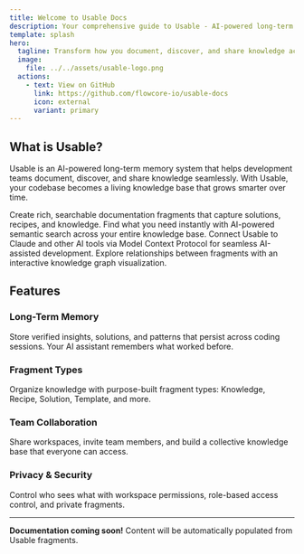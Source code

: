 ```yaml
---
title: Welcome to Usable Docs
description: Your comprehensive guide to Usable - AI-powered long-term memory for your codebase
template: splash
hero:
  tagline: Transform how you document, discover, and share knowledge across your development team
  image:
    file: ../../assets/usable-logo.png
  actions:
    - text: View on GitHub
      link: https://github.com/flowcore-io/usable-docs
      icon: external
      variant: primary
---
```



## What is Usable?

Usable is an AI-powered long-term memory system that helps development teams document, discover, and share knowledge seamlessly. With Usable, your codebase becomes a living knowledge base that grows smarter over time.

<CardGrid stagger>
  <Card title="Memory Fragments" icon="pencil">
    Create rich, searchable documentation fragments that capture solutions, recipes, and knowledge.
  </Card>
  
  <Card title="Smart Search" icon="magnifier">
    Find what you need instantly with AI-powered semantic search across your entire knowledge base.
  </Card>
  
  <Card title="MCP Integration" icon="rocket">
    Connect Usable to Claude and other AI tools via Model Context Protocol for seamless AI-assisted development.
  </Card>
  
  <Card title="Knowledge Graph" icon="puzzle">
    Explore relationships between fragments with an interactive knowledge graph visualization.
  </Card>
</CardGrid>

## Features

### Long-Term Memory
Store verified insights, solutions, and patterns that persist across coding sessions. Your AI assistant remembers what worked before.

### Fragment Types
Organize knowledge with purpose-built fragment types: Knowledge, Recipe, Solution, Template, and more.

### Team Collaboration
Share workspaces, invite team members, and build a collective knowledge base that everyone can access.

### Privacy & Security
Control who sees what with workspace permissions, role-based access control, and private fragments.

---

**Documentation coming soon!** Content will be automatically populated from Usable fragments.

